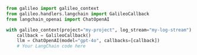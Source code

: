 ```python
from galileo import galileo_context
from galileo.handlers.langchain import GalileoCallback
from langchain_openai import ChatOpenAI

with galileo_context(project="my-project", log_stream="my-log-stream"):
    callback = GalileoCallback()
    llm = ChatOpenAI(model="gpt-4o", callbacks=[callback])
    # Your LangChain code here  
```
